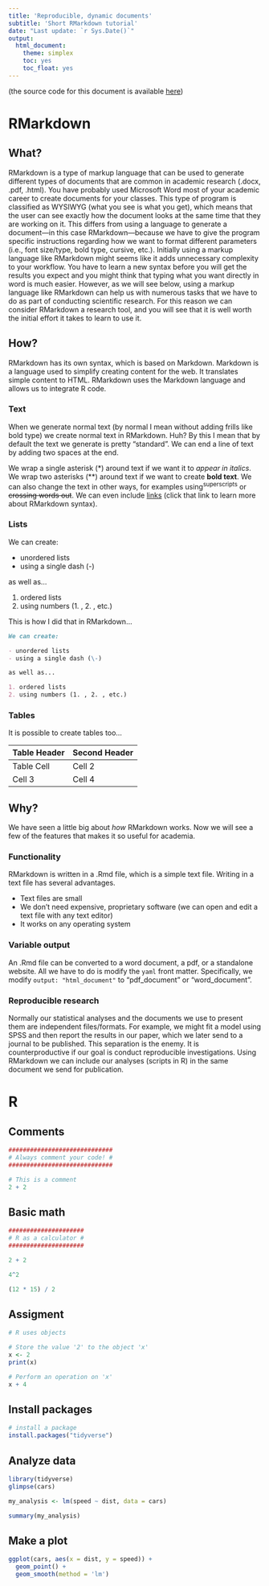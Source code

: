```yaml
---
title: 'Reproducible, dynamic documents'
subtitle: 'Short RMarkdown tutorial'
date: "Last update: `r Sys.Date()`"
output: 
  html_document: 
    theme: simplex
    toc: yes
    toc_float: yes
---
```


(the source code for this document is available [here](http://www.jvcasillas.com/ru_teaching/ru_spanish_589/589_01_s2018/sources/tuts/rmarkdown_tutorial/index.Rmd))

# RMarkdown

## What?

RMarkdown is a type of markup language that can be used to generate different 
types of documents that are common in academic research (.docx, .pdf, .html). 
You have probably used Microsoft Word most of your academic career to create 
documents for your classes. This type of program is classified as WYSIWYG (what 
you see is what you get), which means that the user can see exactly how the 
document looks at the same time that they are working on it. This differs from 
using a language to generate a document---in this case RMarkdown---because we 
have to give the program specific instructions regarding how we want to format 
different parameters (i.e., font size/type, bold type, cursive, etc.). Initially 
using a markup language like RMarkdown might seems like it adds unnecessary 
complexity to your workflow. You have to learn a new syntax before you will get 
the results you expect and you might think that typing what you want directly 
in word is much easier. However, as we will see below, using a markup language 
like RMarkdown can help us with numerous tasks that we have to do as part of 
conducting scientific research. For this reason we can consider RMarkdown a 
research tool, and you will see that it is well worth the initial effort it 
takes to learn to use it.

## How?

RMarkdown has its own syntax, which is based on Markdown. Markdown is a language 
used to simplify creating content for the web. It translates simple content to 
HTML. RMarkdown uses the Markdown language and allows us to integrate R code. 

### Text

When we generate normal text (by normal I mean without adding frills like bold 
type) we create normal text in RMarkdown. Huh? By this I mean that by default 
the text we generate is pretty "standard". We can end a line of text by adding 
two spaces at the end.

We wrap a single asterisk (\*) around text if we want it to *appear in italics*. 
We wrap two asterisks (\*\*) around text if we want to create **bold text**. We 
can also change the text in other ways, for examples using^superscripts^ or 
~~crossing words out~~. We can even include [links](https://www.rstudio.com/wp-content/uploads/2015/02/rmarkdown-cheatsheet.pdf) (click that link to learn more about RMarkdown syntax). 

### Lists

We can create: 

- unordered lists
- using a single dash (\-)

as well as...

1. ordered lists
2. using numbers (1. , 2. , etc.)

This is how I did that in RMarkdown...

```markdown
We can create: 

- unordered lists
- using a single dash (\-)

as well as...

1. ordered lists
2. using numbers (1. , 2. , etc.)
```


### Tables

It is possible to create tables too...

| Table Header | Second Header |
| :----------- | :------------ |
| Table Cell   | Cell 2        |
| Cell 3       | Cell 4        |


## Why?

We have seen a little big about *how* RMarkdown works. Now we will see a few of 
the features that makes it so useful for academia. 

### Functionality

RMarkdown is written in a .Rmd file, which is a simple text file. Writing in a 
text file has several advantages. 

- Text files are small
- We don't need expensive, proprietary software (we can open and edit a text 
file with any text editor)
- It works on any operating system

### Variable output

An .Rmd file can be converted to a word document, a pdf, or a standalone 
website. All we have to do is modify the ```yaml``` front matter. Specifically, 
we modify ```output: "html_document"``` to "pdf_document" 
or "word_document". 

### Reproducible research

Normally our statistical analyses and the documents we use to present them are 
independent files/formats. For example, we might fit a model using SPSS and then 
report the results in our paper, which we later send to a journal to be 
published. This separation is the enemy. It is counterproductive if our goal is 
conduct reproducible investigations. Using RMarkdown we can include our analyses 
(scripts in R) in the same document we send for publication. 

# R

## Comments

```r
#############################
# Always comment your code! #
#############################

# This is a comment
2 + 2
```




## Basic math

```r
#####################
# R as a calculator #
#####################

2 + 2

4^2

(12 * 15) / 2
```



## Assigment

```r
# R uses objects

# Store the value '2' to the object 'x'
x <- 2
print(x)

# Perform an operation on 'x'
x + 4
```

## Install packages

```r
# install a package
install.packages("tidyverse")
```



## Analyze data

```r
library(tidyverse)
glimpse(cars)

my_analysis <- lm(speed ~ dist, data = cars)

summary(my_analysis)
```

## Make a plot

```r
ggplot(cars, aes(x = dist, y = speed)) + 
  geom_point() + 
  geom_smooth(method = 'lm')
```

